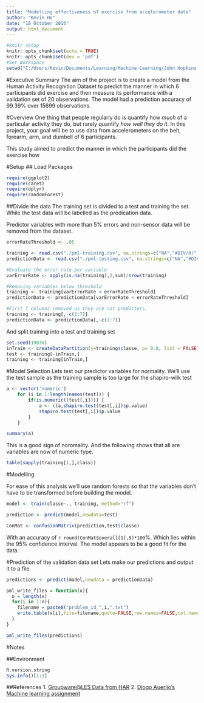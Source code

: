---
title: "Modelling effectiveness of exercise from accelerometer data"
author: "Kevin Ho"
date: "18 October 2016"
output: html_document
---
```{r, echo=FALSE, include=FALSE}
#knitr setup
knitr::opts_chunk$set(echo = TRUE)
knitr::opts_chunk$set(dev = 'pdf')
#Set Workspace 
setwd("C:/Users/Kevin/Documents/Learning/Machine Learning/John Hopkins ML - Assignment")
```
#Executive Summary
The aim of the project is to create a model from the Human Activity Recognition Dataset to predict the manner in which 6 participants did exercise and then measure its performance with a validation set of 20 observations. The model had a prediction accuracy of 99.39% over 15699 observations.

#Overview
One thing that people regularly do is quantify how *much* of a particular activity they do, but rarely quantify *how well they do it*. In this project, your goal will be to use data from accelerometers on the belt, forearm, arm, and dumbell of 6 participants.

This study aimed to predict the manner in which the participants did the exercise how 

#Setup
## Load Packages
```{r, echo = TRUE, warning=FALSE, error=FALSE, message=FALSE}
require(ggplot2)
require(caret)
require(dplyr)
require(randomForest)
```

##Divide the data
The training set is divided to a test and training the set. While the test data will be labelled as the predication data.

Predictor variables with more than 5% errors and non-sensor data will be removed from the dataset.
```{r}
errorRateThreshold <- .05

training <- read.csv("./pml-training.csv", na.strings=c("NA","#DIV/0!",""))
predictionData <- read.csv("./pml-testing.csv", na.strings=c("NA","#DIV/0!",""))

#Evaluate the error rate per variable
varErrorRate <- apply(is.na(training),2,sum)/nrow(training)

#Removing variables below threshold
training <- training[varErrorRate < errorRateThreshold]
predictionData <- predictionData[varErrorRate < errorRateThreshold]

#First 7 columns removed as they are not predictors.
training <- training[,-c(1:7)]
predictionData <- predictionData[,-c(1:7)]
```

And split training into a test and training set

```{r}
set.seed(19836)
inTrain <- createDataPartition(y=training$classe, p= 0.8, list = FALSE)
test <- training[-inTrain,]
training <- training[inTrain,]
```

#Model Selection
Lets test our predictor variables for normality. We'll use the test sample as the training sample is too large for the shapiro-wilk test
```{r}
a <- vector('numeric')
    for (i in 1:length(names(test))) {
        if(is.numeric((test[,i]))) {
            a <- c(a,shapiro.test(test[,i])$p.value)
            shapiro.test(test[,i])$p.value
        }
    }

summary(a)
```

This is a good sign of noromality. And the following shows that all are variables are now of numeric type.

```{r}
table(sapply(training[1,],class))
```

#Modelling

For ease of this analysis we'll use random forests so that the variables don't have to be transformed before building the model.

```{r}
model <- train(classe~., training, method="rf")

prediction <- predict(model,newdata=test)

ConMat <- confusionMatrix(prediction,test$classe)
```

With an accuracy of `r round(ConMat$overall[1],5)*100`%. Which lies within the 95% confidence interval. The model appears to be a good fit for the data.

#Prediction of the validation data set
Lets make our predictions and output it to a file
```{r}
predictions <- predict(model,newdata = predictionData)

pml_write_files = function(x){
  n = length(x)
  for(i in 1:n){
    filename = paste0("problem_id_",i,".txt")
    write.table(x[i],file=filename,quote=FALSE,row.names=FALSE,col.names=FALSE)
  }
}

pml_write_files(predictions)
```


#Notes

##Environment 
```{r}
R.version.string
Sys.info()[1:3]
```
##References
1. [Groupware@LES Data from HAR](http://groupware.les.inf.puc-rio.br/har)
2. [Diogo Auerlio's Machine learning assignment](https://rstudio-pubs-static.s3.amazonaws.com/29426_041c5ccb9a6a4bedb204e33144bb0ad4.html)

